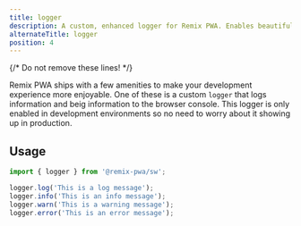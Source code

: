 ```yaml
---
title: logger
description: A custom, enhanced logger for Remix PWA. Enables beautiful logging in the browser console in only development environments.
alternateTitle: logger
position: 4
---
```

{/* Do not remove these lines! */}

Remix PWA ships with a few amenities to make your development experience more enjoyable. One of these is a custom `logger` that
logs information and beig information to the browser console. This logger is only enabled in development environments so no need to worry
about it showing up in production.

## Usage

```js
import { logger } from '@remix-pwa/sw';

logger.log('This is a log message');
logger.info('This is an info message');
logger.warn('This is a warning message');
logger.error('This is an error message');
```